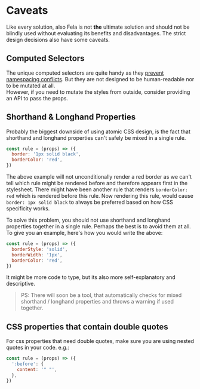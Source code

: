 # Caveats

Like every solution, also Fela is not **the** ultimate solution and should not be blindly used without evaluating its benefits and disadvantages. The strict design decisions also have some caveats.

## Computed Selectors

The unique computed selectors are quite handy as they [prevent namespacing conflicts](Benefits.md#local-namespace). But they are not designed to be human-readable nor to be mutated at all. <br />
However, if you need to mutate the styles from outside, consider providing an API to pass the props.

## Shorthand & Longhand Properties

Probably the biggest downside of using atomic CSS design, is the fact that shorthand and longhand properties can't safely be mixed in a single rule.

```javascript nocopy
const rule = (props) => ({
  border: '1px solid black',
  borderColor: 'red',
})
```

The above example will not unconditionally render a red border as we can't tell which rule might be rendered before and therefore appears first in the stylesheet. There might have been another rule that renders `borderColor: red` which is rendered before this rule. Now rendering this rule, would cause `border: 1px solid black` to always be preferred based on how CSS specificity works.

To solve this problem, you should not use shorthand and longhand properties together in a single rule. Perhaps the best is to avoid them at all. To give you an example, here's how you would write the above:

```javascript nocopy
const rule = (props) => ({
  borderStyle: 'solid',
  borderWidth: '1px',
  borderColor: 'red',
})
```

It might be more code to type, but its also more self-explanatory and descriptive.<br />

> PS: There will soon be a tool, that automatically checks for mixed shorthand / longhand properties and throws a warning if used together.

## CSS properties that contain double quotes

For css properties that need double quotes, make sure you are using nested quotes in your code. e.g.:

```javascript nocopy
const rule = (props) => ({
  ':before': {
    content: '" "',
  },
})
```
